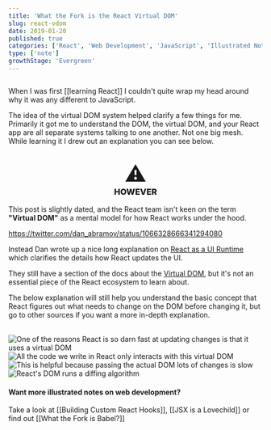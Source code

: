 ```yaml
---
title: 'What the Fork is the React Virtual DOM'
slug: react-vdom
date: 2019-01-20
published: true
categories: ['React', 'Web Development', 'JavaScript', 'Illustrated Notes']
type: ['note']
growthStage: 'Evergreen'
---
```



<Image alt="" src="https://res.cloudinary.com/dg3gyk0gu/image/upload/c_scale,w_400/v1592834724/maggieappleton.com/egghead-course-notes/react-vdom/thumb_2x.png" />

<br />

<IntroParagraph>

When I was first [[learning React]] I couldn't quite wrap my head around why it was any different to JavaScript.

</IntroParagraph>

The idea of the virtual DOM system helped clarify a few things for me. Primarily it got me to understand the DOM, the virtual DOM, and your React app are all separate systems talking to one another. Not one big mesh. While learning it I drew out an explanation you can see below.

<br />

<SimpleCard>

<p aria-role="image" style="margin: 0 auto; text-align: center;font-size: 3em">⚠️</p>

<h3 style="text-align: center; margin-top: 0; font-weight: 800;"> HOWEVER </h3>

This post is slightly dated, and the React team isn't keen on the term **"Virtual DOM"** as a mental model for how React works under the hood.

https://twitter.com/dan_abramov/status/1066328666341294080

Instead Dan wrote up a nice long explanation on [React as a UI Runtime](https://overreacted.io/react-as-a-ui-runtime/) which clarifies the details how React updates the UI.

They still have a section of the docs about the [Virtual DOM](https://reactjs.org/docs/faq-internals.html), but it's not an essential piece of the React ecosystem to learn about.

The below explanation will still help you understand the basic concept that React figures out what needs to change on the DOM before changing it, but go to other sources if you want a more in-depth explanation.

<br />

</SimpleCard>


<Image alt="One of the reasons React is so darn fast at updating changes  is that it uses a virtual DOM" src="https://res.cloudinary.com/dg3gyk0gu/image/upload/v1592262854/maggieappleton.com/egghead-course-notes/react-vdom/ReactVDom_1_2x.png" />

<Image alt="All the code we write in React only interacts with this virtual DOM" src="https://res.cloudinary.com/dg3gyk0gu/image/upload/v1592262852/maggieappleton.com/egghead-course-notes/react-vdom/ReactVDom_2_2x.png" />

<Image alt="This is helpful because passing the actual DOM lots of changes is slow" src="https://res.cloudinary.com/dg3gyk0gu/image/upload/v1592262852/maggieappleton.com/egghead-course-notes/react-vdom/ReactVDom_3_2x.png" />

<Image alt="React's DOM runs a diffing algorithm" src="https://res.cloudinary.com/dg3gyk0gu/image/upload/v1592262854/maggieappleton.com/egghead-course-notes/react-vdom/ReactVDom_4_2x.png" />

#### Want more illustrated notes on web development?

Take a look at [[Building Custom React Hooks]], [[JSX is a Lovechild]] or find out [[What the Fork is Babel?]]